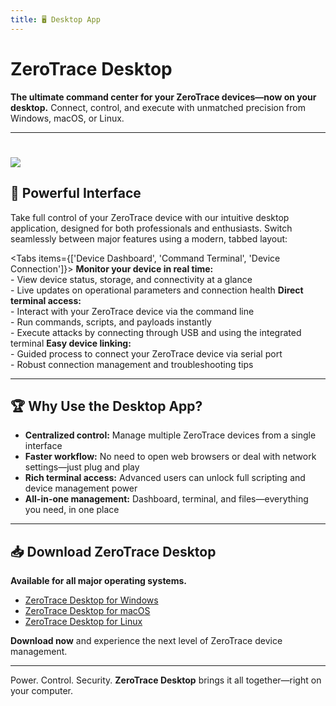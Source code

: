 ```yaml
---
title: 🖥️ Desktop App
---
```



# ZeroTrace Desktop

**The ultimate command center for your ZeroTrace devices—now on your desktop.** Connect, control, and execute with unmatched precision from Windows, macOS, or Linux.

---

# ![](/img.png)

## 🚀 Powerful Interface

Take full control of your ZeroTrace device with our intuitive desktop application, designed for both professionals and enthusiasts. Switch seamlessly between major features using a modern, tabbed layout:

<Tabs items={['Device Dashboard', 'Command Terminal', 'Device Connection']}>
    <Tab value="Device Dashboard">
        <b>Monitor your device in real time:</b><br/>
        - View device status, storage, and connectivity at a glance<br/>
        - Live updates on operational parameters and connection health
    </Tab>
    <Tab value="Command Terminal">
        <b>Direct terminal access:</b><br/>
        - Interact with your ZeroTrace device via the command line<br/>
        - Run commands, scripts, and payloads instantly<br/>
        - Execute attacks by connecting through USB and using the integrated terminal
    </Tab>
    <Tab value="Device Connection">
        <b>Easy device linking:</b><br/>
        - Guided process to connect your ZeroTrace device via serial port<br/>
        - Robust connection management and troubleshooting tips
    </Tab>
</Tabs>

---

## 🏆 Why Use the Desktop App?

- **Centralized control:** Manage multiple ZeroTrace devices from a single interface
- **Faster workflow:** No need to open web browsers or deal with network settings—just plug and play
- **Rich terminal access:** Advanced users can unlock full scripting and device management power
- **All-in-one management:** Dashboard, terminal, and files—everything you need, in one place

---

## 📥 Download ZeroTrace Desktop

**Available for all major operating systems.**

- [ZeroTrace Desktop for Windows](https://zerotrace.pw/desktop-app)
- [ZeroTrace Desktop for macOS](https://zerotrace.pw/desktop-app)
- [ZeroTrace Desktop for Linux](https://zerotrace.pw/desktop-app)

<Callout type="success">
    <b>Download now</b> and experience the next level of ZeroTrace device management.
</Callout>


---

Power. Control. Security. **ZeroTrace Desktop** brings it all together—right on your computer.